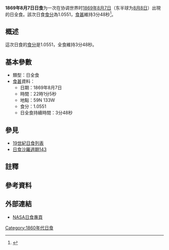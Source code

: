{{Infobox Solar eclipse
| Year        = 1869
| Month       = 8
| Day         = 7
| Type        = 日全食
| Image       = SE1869Aug07T.png
| Image size  = 200px
| Image intro = 1869年8月7日日全食路徑圖
  <!--   日食資料   -->
| Gamma       = 0.6960
| Mag         = 1.0551
| Saros       = [[日食沙羅週期143|143]]
| Saros total = 
| Saros seq   = 
  <!--     食甚     -->
| Duration    = 3分48秒
| Location    = 
| Coords      = 
| Width       = 254公里
  <!--   開始時間   -->
| Partial     = 
| Start type  = 
| Centre      = 
| Greatest    = 22:01:05
  <!--     倒數     -->
| hour        = 22
| minute      = 01
| second      = 05
| Duration_s  = 
}}
'''1869年8月7日日食'''为一次在协调世界时[[1869年|1869年]][[8月7日|8月7日]]（东半球为[[8月8日|8月8日]]）出現的日全食。該次日食[[食分|食分]]為1.0551，[[食甚|食甚]]維持3分48秒<ref name="nasa_catalog_list">{{cite web |url=http://eclipse.gsfc.nasa.gov/SEcat5/SE1801-1900.html |title=Catalog of Solar Eclipses: 1801 to 1900 |language=en |publisher=[[NASA|NASA]] |accessdate=2009-07-26 |archiveurl=https://web.archive.org/web/20150112204733/http://eclipse.gsfc.nasa.gov/SEcat5/SE1801-1900.html |archivedate=2015-01-12 |deadurl=no }}</ref>。

== 概述 ==
這次日食的[[食分|食分]]是1.0551，全食維持3分48秒。

== 基本參數 ==
{{NoteUTC}}
* 類型：日全食
*[[食甚|食甚]]資料：
** 日期：1869年8月7日
** 時間：22時1分5秒 
** 地點：59N 133W
** 食分：1.0551
** 日全食持續時間：3分48秒

== 參見 ==
{{日食主題}}
* [[19世紀日食列表|19世紀日食列表]]
* [[日食沙羅週期143|日食沙羅週期143]]

== 註釋 ==
{{NoteFoot}}

== 參考資料 ==
{{reflist}}

== 外部連結 ==
* [http://eclipse.gsfc.nasa.gov/solar.html NASA日食專頁]{{Wayback|url=http://eclipse.gsfc.nasa.gov/solar.html |date=20190108200537 }}{{en icon}}

{{日食}}

[[Category:1860年代日食|Category:1860年代日食]]


{{Eclipse-stub}}